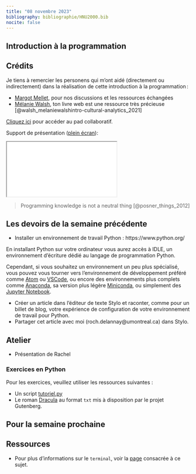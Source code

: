 ```yaml
---
title: "08 novembre 2023"
bibliography: bibliographie/HNU2000.bib
nocite: false
---
```


## Introduction à la programmation

::: {.callout-note collapse="true"}

## Crédits

Je tiens à remercier les personens qui m'ont aidé (directement ou indirectement) dans la réalisation de cette introduction à la programmation : 

- [Margot Mellet](https://blank.blue/), pour nos discussions et les ressources échangées
- [Mélanie Walsh](https://melaniewalsh.github.io/Intro-Cultural-Analytics/welcome.html), ton livre web est une ressource très précieuse [@walsh_melaniewalshintro-cultural-analytics_2021]

:::

::: {.callout-note}

[Cliquez ici](https://demo.hedgedoc.org/MIbtWd_LScKUosSnqswAgA#) pour accéder au pad collaboratif.

:::

Support de présentation ([plein écran](/slides/seance8.html){target="_blank"}):

```{=html}

<iframe src="/slides/seance8.html"></iframe>
```
> Programming knowledge is not a neutral thing 
> [@posner_things_2012]

## Les devoirs de la semaine précédente

- Installer un environnement de travail Python : https://www.python.org/

En installant Python sur votre ordinateur vous aurez accès à IDLE, un environnement d'écriture dédié au langage de programmation Python. 

Cependant, si vous souhaitez un environnement un peu plus spécialisé, vous pouvez vous tourner vers l'environnement de développement préféré comme [Atom](https://atom-editor.cc/) ou [VSCode](https://code.visualstudio.com/), ou encore des environnements plus complets comme [Anaconda](https://docs.anaconda.com/free/anaconda/install/), sa version plus légère [Miniconda](https://docs.conda.io/projects/miniconda/en/latest/), ou simplement des [Jupyter Notebook](https://jupyter.org/).

- Créer un article dans l'éditeur de texte Stylo et raconter, comme pour un billet de blog, votre expérience de configuration de votre environnement de travail pour Python.
- Partager cet article avec moi (roch.delannay@umontreal.ca) dans Stylo.

## Atelier 

- Présentation de Rachel

### Exercices en Python

Pour les exercices, veuillez utiliser les ressources suivantes : 

- Un script [tutoriel.py](/ressources/tutoriel.py)
- Le roman [Dracula](/ressources/dracula.txt) au format `txt` mis à disposition par le projet Gutenberg.


## Pour la semaine prochaine

## Ressources 

- Pour plus d'informations sur le `terminal`, voir la [page](/tools/terminal.qmd) consacrée à ce sujet.


